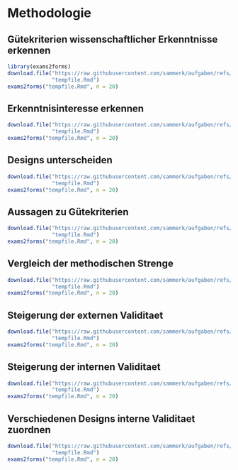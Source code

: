 # Methodologie
## Gütekriterien wissenschaftlicher Erkenntnisse erkennen
```r
library(exams2forms)
download.file("https://raw.githubusercontent.com/sammerk/aufgaben/refs/heads/master/methodologie/guetekriterium-wissenschaftlicher-erkenntnis-erkennen/exams/guetekriterium-wissenschaftlicher-erkenntnis-erkennen.Rmd",
              "tempfile.Rmd")
exams2forms("tempfile.Rmd", n = 20)
```


## Erkenntnisinteresse erkennen
```r
download.file("https://raw.githubusercontent.com/sammerk/aufgaben/refs/heads/master/methodologie/erkenntnisinteresse/exams/Deskriptive_Explorative_Explanative_Studien_r.Rmd",
              "tempfile.Rmd")
exams2forms("tempfile.Rmd", n = 20)
```


## Designs unterscheiden
```r
download.file("https://raw.githubusercontent.com/sammerk/aufgaben/refs/heads/master/methodologie/experimentelles-design/exams/Exp_Quasiexp_Nichtexp_Studien_r.Rmd",
              "tempfile.Rmd")
exams2forms("tempfile.Rmd", n = 20)
```


## Aussagen zu Gütekriterien
```r
download.file("https://raw.githubusercontent.com/sammerk/aufgaben/refs/heads/master/methodologie/guetekriterien-gemischt-mc/exams/guetekriterien-gemischt-mc.Rmd",
              "tempfile.Rmd")
exams2forms("tempfile.Rmd", n = 20)
```


## Vergleich der methodischen Strenge
```r
download.file("https://raw.githubusercontent.com/sammerk/aufgaben/refs/heads/master/methodologie/methodische-strenge-vergleichen/exams/methodische-strenge-vergleichen.Rmd",
              "tempfile.Rmd")
exams2forms("tempfile.Rmd", n = 20)
```


## Steigerung der externen Validitaet
```r
download.file("https://raw.githubusercontent.com/sammerk/aufgaben/refs/heads/master/methodologie/steigerung-externe-validitaet/exams/steigerung-externe-validitaet.Rmd",
              "tempfile.Rmd")
exams2forms("tempfile.Rmd", n = 20)
```


## Steigerung der internen Validitaet
```r
download.file("https://raw.githubusercontent.com/sammerk/aufgaben/refs/heads/master/methodologie/steigerung-interne-validitaet/exams/steigerung-interne-validitaet.Rmd",
              "tempfile.Rmd")
exams2forms("tempfile.Rmd", n = 20)
```


## Verschiedenen Designs interne Validitaet zuordnen
```r
download.file("https://raw.githubusercontent.com/sammerk/aufgaben/refs/heads/master/methodologie/dem-design-interne-validitaet-zuordnen/exams/dem-design-interne-validitaet-zuordnen.Rmd",
              "tempfile.Rmd")
exams2forms("tempfile.Rmd", n = 20)
```
